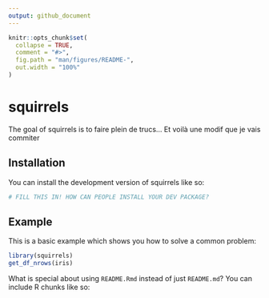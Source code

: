 ```yaml
---
output: github_document
---
```


<!-- README.md is generated from README.Rmd. Please edit that file -->

```r
knitr::opts_chunk$set(
  collapse = TRUE,
  comment = "#>",
  fig.path = "man/figures/README-",
  out.width = "100%"
)
```

# squirrels
 
<!-- badges: start -->
<!-- badges: end -->

The goal of squirrels is to faire plein de trucs...
Et voilà une modif que je vais commiter

## Installation

You can install the development version of squirrels like so:

``` r
# FILL THIS IN! HOW CAN PEOPLE INSTALL YOUR DEV PACKAGE?
```

## Example

This is a basic example which shows you how to solve a common problem:

```r
library(squirrels)
get_df_nrows(iris)
```

What is special about using `README.Rmd` instead of just `README.md`? You can include R chunks like so:

